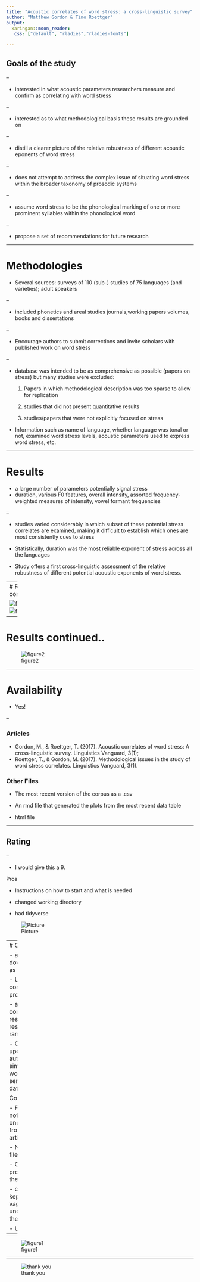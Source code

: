 ```yaml
---
title: "Acoustic correlates of word stress: a cross-linguistic survey"
author: "Matthew Gordon & Timo Roettger"
output: 
  xaringan::moon_reader:
   css: ["default", "rladies","rladies-fonts"]

---
```


## Goals of the study

--

- interested in what acoustic parameters researchers measure and confirm as correlating with word stress

--

- interested as to what methodological basis these results are grounded on

--

- distill a clearer picture of the relative robustness of different acoustic eponents of word stress

--

- does not attempt to address the complex issue of situating word stress within the broader taxonomy of prosodic systems

--

- assume word stress to be the phonological marking of one or more prominent syllables within the phonological word

--

- propose a set of recommendations for future research

---

# Methodologies 

- Several sources: surveys of 110 (sub-) studies of 75 languages (and varieties); adult speakers

--

- included phonetics and areal studies journals,working papers volumes, books and dissertations 

--

- Encourage authors to submit corrections and invite scholars with published work on word stress

--

- database was intended to be as comprehensive as possible (papers on stress) but many studies were excluded: 

    1. Papers in which methodological description was too sparse to allow for replication

    2. studies that did not present quantitative results 
    3. studies/papers that were not explicitly focused on stress

- Information such as name of language, whether language was tonal or not, examined word stress levels, acoustic parameters used to express word stress, etc. 

---

# Results

- a large number of parameters potentially signal stress 
- duration, various F0 features, overall intensity, assorted frequency-weighted measures of intensity, vowel formant frequencies

--

- studies varied considerably in which subset of these potential stress correlates are examined, making it difficult to establish which ones are most consistently cues to stress 

- Statistically, duration was the most reliable exponent of stress across all the languages 

- Study offers a first cross-linguistic assessment of the relative robustness of different potential acoustic exponents of word stress. 

---
# Results continued..

![figure4](https://raw.githubusercontent.com/jessivarela/spring_2019_presentation_2/master/Figures/pic4.png)
![figure5](https://raw.githubusercontent.com/jessivarela/spring_2019_presentation_2/master/Figures/pic5.png)
---

# Results continued..

![figure2](https://raw.githubusercontent.com/jessivarela/spring_2019_presentation_2/master/Figures/pic2.png)


---

# Availability 

- Yes! 

--

### Articles 

- Gordon, M., & Roettger, T. (2017). Acoustic correlates of word stress: A cross-linguistic survey. Linguistics Vanguard, 3(1);
- Roettger, T., & Gordon, M. (2017). Methodological issues in the study of word stress correlates. Linguistics Vanguard, 3(1).

### Other Files 

- The most recent version of the corpus as a .csv

- An rmd file that generated the plots from the most recent data table 

- html file

---

## Rating 

--

- I would give this a 9.


Pros

- Instructions on how to start and what is needed

- changed working directory 

- had tidyverse

![Picture](https://raw.githubusercontent.com/jessivarela/spring_2019_presentation_2/master/Figures/pic1.png)



---
# Continued...

- able to download files as a zip file 

- Updated corpus was provided 

- able to compare article results with my results when I ran the code

- Can be updated if authors with similar work would like to send their data/information

Cons

- Figures were not from only one article, but from the other article as well. 

- No readme file

- Only produced 3 of the 4 figures 

- comments kept getting vague (I didn't understand them)

- Used excel 

---

![figure1](https://raw.githubusercontent.com/jessivarela/spring_2019_presentation_2/master/Figures/pic3.png)

---

![thank you](https://producer.musicradiocreative.com/wp-content/uploads/2018/08/thank-you-jingles-1280x640.jpg)
